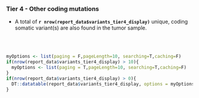 ### Tier 4 - Other coding mutations

- A total of __`r nrow(report_data$variants_tier4_display)`__ unique, coding somatic variant(s) are also found in the tumor sample.

<br><br>
```r

myOptions <- list(paging = F,pageLength=10, searching=T,caching=F)
if(nrow(report_data$variants_tier4_display) > 10){
  myOptions <- list(paging = T,pageLength=10, searching=T,caching=F)
}
if(nrow(report_data$variants_tier4_display) > 0){
  DT::datatable(report_data$variants_tier4_display, options = myOptions, escape=F, extensions = "Responsive")
}

```
<br><br>
